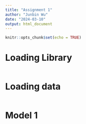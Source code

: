 ```yaml
---
title: "Assignment 1"
author: "Junbin Wu"
date: "2024-03-10"
output: html_document
---
```


```r
knitr::opts_chunk$set(echo = TRUE)
```

# Loading Library
```r
```

# Loading data
```r
```

# Model 1
```r
```



